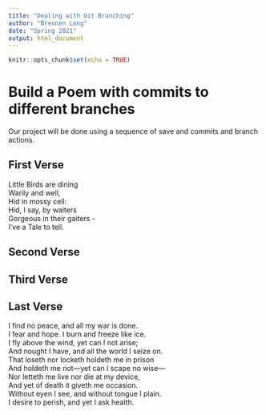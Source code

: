 ```yaml
---
title: "Dealing with Git Branching"
author: "Brennen Long"
date: "Spring 2021"
output: html_document
---
```


```r
knitr::opts_chunk$set(echo = TRUE)
```
# Build a Poem with commits to different branches
Our project will be done using a sequence of save and commits and branch actions.
<!-- Do not modify or change any text in "!--" bracketed areas such as this --- these are instructions to
you, if you change any of this the git program will notice it and compromise your git merging strategy !-->

## First Verse 
<!--Put the first five lines of a poem by Lewis Carrol in this section!-->
Little Birds are dining  
Warily and well,  
Hid in mossy cell:  
Hid, I say, by waiters  
Gorgeous in their gaiters -  
I've a Tale to tell.  
  
## Second Verse
<!--Put the first five lines of a poem by Robert Frost here!-->

## Third Verse
<!--Put the first two verses of The Walrus and the Carpenter here!-->

## Last Verse
<!--Put a short poem of your choice 8-20 lines,here!-->
I find no peace, and all my war is done.  
I fear and hope. I burn and freeze like ice.  
I fly above the wind, yet can I not arise;  
And nought I have, and all the world I seize on.  
That loseth nor locketh holdeth me in prison  
And holdeth me not—yet can I scape no wise—  
Nor letteth me live nor die at my device,  
And yet of death it giveth me occasion.  
Without eyen I see, and without tongue I plain.  
I desire to perish, and yet I ask health.  
  